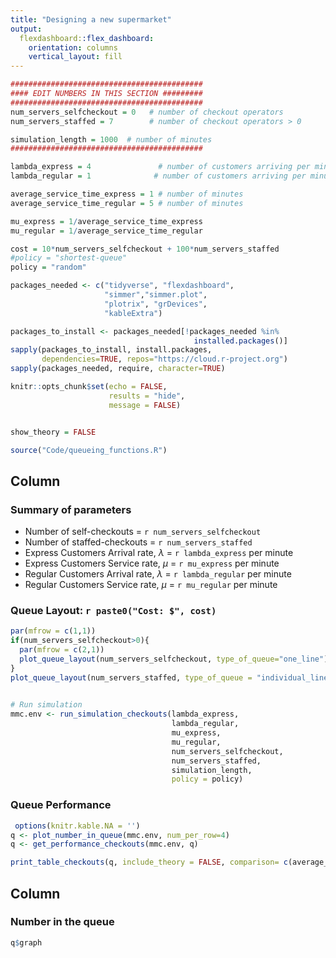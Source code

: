 ```yaml
---
title: "Designing a new supermarket"
output: 
  flexdashboard::flex_dashboard:
    orientation: columns
    vertical_layout: fill
---
```




```r
###########################################
#### EDIT NUMBERS IN THIS SECTION #########
###########################################
num_servers_selfcheckout = 0   # number of checkout operators
num_servers_staffed = 7        # number of checkout operators > 0

simulation_length = 1000  # number of minutes
###########################################
```





```r
lambda_express = 4               # number of customers arriving per minute
lambda_regular = 1              # number of customers arriving per minute

average_service_time_express = 1 # number of minutes
average_service_time_regular = 5 # number of minutes

mu_express = 1/average_service_time_express
mu_regular = 1/average_service_time_regular

cost = 10*num_servers_selfcheckout + 100*num_servers_staffed
#policy = "shortest-queue"
policy = "random"

```




```r
packages_needed <- c("tidyverse", "flexdashboard", 
                     "simmer","simmer.plot",
                     "plotrix", "grDevices", 
                     "kableExtra")

packages_to_install <- packages_needed[!packages_needed %in%
                                         installed.packages()]
sapply(packages_to_install, install.packages,
       dependencies=TRUE, repos="https://cloud.r-project.org")
sapply(packages_needed, require, character=TRUE)

knitr::opts_chunk$set(echo = FALSE, 
                      results = "hide", 
                      message = FALSE)


show_theory = FALSE

source("Code/queueing_functions.R")
```


Column {data-width=400}
-----------------------------------------------------------------------
### **Summary of parameters**



* Number of self-checkouts = `r num_servers_selfcheckout`  
* Number of staffed-checkouts = `r num_servers_staffed`
* Express Customers Arrival rate, $\lambda$ = `r lambda_express` per minute
* Express Customers Service rate, $\mu$ = `r mu_express` per minute
* Regular Customers Arrival rate, $\lambda$ = `r lambda_regular` per minute
* Regular Customers Service rate, $\mu$ = `r mu_regular` per minute


### **Queue Layout: **  `r paste0("Cost: $", cost)`

```r
par(mfrow = c(1,1))
if(num_servers_selfcheckout>0){
  par(mfrow = c(2,1))
  plot_queue_layout(num_servers_selfcheckout, type_of_queue="one_line")
}
plot_queue_layout(num_servers_staffed, type_of_queue = "individual_lines")
 
```


 
```r
# Run simulation
mmc.env <- run_simulation_checkouts(lambda_express,
                                    lambda_regular,
                                    mu_express,
                                    mu_regular,
                                    num_servers_selfcheckout,
                                    num_servers_staffed,
                                    simulation_length,
                                    policy = policy)

```


### **Queue Performance**
```r
 options(knitr.kable.NA = '')
q <- plot_number_in_queue(mmc.env, num_per_row=4)
q <- get_performance_checkouts(mmc.env, q)

print_table_checkouts(q, include_theory = FALSE, comparison= c(average_service_time_express, average_service_time_regular, NA))
```



Column {data-width=600}
-----------------------------------------------------------------------
### **Number in the queue**

```r
q$graph

```



